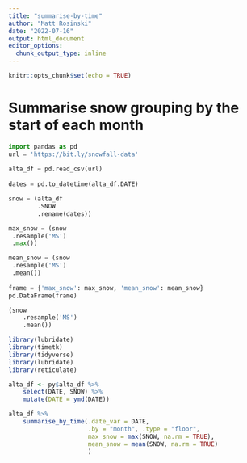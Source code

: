 ```yaml
---
title: "summarise-by-time"
author: "Matt Rosinski"
date: "2022-07-16"
output: html_document
editor_options: 
  chunk_output_type: inline
---
```


```r
knitr::opts_chunk$set(echo = TRUE)
```

# Summarise snow grouping by the start of each month
```python
import pandas as pd
url = 'https://bit.ly/snowfall-data'
    
alta_df = pd.read_csv(url)
    
dates = pd.to_datetime(alta_df.DATE)

snow = (alta_df
        .SNOW
        .rename(dates))

max_snow = (snow
 .resample('MS')
 .max())

mean_snow = (snow
 .resample('MS')
 .mean())
 
frame = {'max_snow': max_snow, 'mean_snow': mean_snow}
pd.DataFrame(frame)

```

```python
(snow
    .resample('MS')
    .mean())

```








```r
library(lubridate)
library(timetk)
library(tidyverse)
library(lubridate)
library(reticulate)

alta_df <- py$alta_df %>%
    select(DATE, SNOW) %>%
    mutate(DATE = ymd(DATE)) 

alta_df %>%
    summarise_by_time(.date_var = DATE,
                      .by = "month", .type = "floor",
                      max_snow = max(SNOW, na.rm = TRUE),
                      mean_snow = mean(SNOW, na.rm = TRUE)
                      )


```



```r






```

